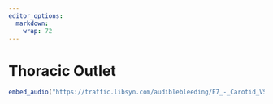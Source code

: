 ```yaml
---
editor_options: 
  markdown: 
    wrap: 72
---
```


# Thoracic Outlet

```r

embed_audio("https://traffic.libsyn.com/audiblebleeding/E7_-_Carotid_VSITE.mp3")

```

## 
